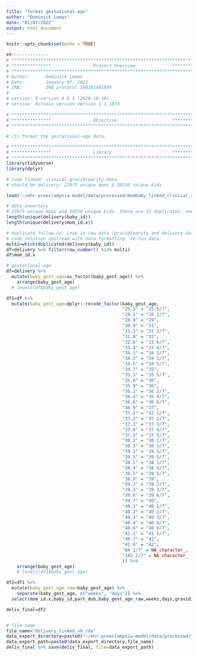 ```yaml
---
title: "format gestational-age"
author: "Dominick Lemas"
date: "01/07/2022"
output: html_document
---
```


```r
knitr::opts_chunk$set(echo = TRUE)
```

```r
##-------------- 
# **************************************************************************** #
# ***************                Project Overview              *************** #
# **************************************************************************** #
# Author:      Dominick Lemas
# Date:        January 07, 2022
# IRB:         IRB protocol IRB201601899  
#
# version: R version 4.0.3 (2020-10-10)
# version: Rstudio version Version 1.3.1073  

# **************************************************************************** #
# ***************                Objective                     *************** #
# **************************************************************************** #

# (1) format the gestational-age data.
```

```r
# **************************************************************************** #
# ***************                Library                       *************** #
# **************************************************************************** #
library(tidyverse)
library(dplyr)
```


```r

# load linked: clinical-gravid/parity data
# should be delivery: 22075 unique moms & 28530 unique kids

load("~/ehr-preeclampsia-model/data/processed/mombaby_linked_clinical.rda")

# data inventory
# 22075 unique moms and 28530 unique kids. there are 15 duplicates. need to follow-up
length(unique(delivery$baby_id))
length(unique(delivery$mom_id.x))

# duplicate follow-up. Look in raw data (gravid/parity and delivery data to untangle issues)
# code solution upstream with data formatting. re-run data. 
multi=which(duplicated(delivery$baby_id))
df=delivery %>% filter(row_number() %in% multi)
df$mom_id.x

```

```r
# gestational-age
df=delivery %>%
  mutate(baby_gest_age=as_factor(baby_gest_age)) %>%
    arrange(baby_gest_age)
  # levels(df$baby_gest_age)

df1=df %>%
  mutate(baby_gest_age=dplyr::recode_factor(baby_gest_age, 
                                            "25.5" = "25 5/7",
                                            "28.2" = "28 2/7",
                                            "28.9" = "29",
                                            "30.9" = "31",
                                            "31.3" = "31 3/7",
                                            "31.8" = "32",
                                            "32.6" = "32 6/7",
                                            "33.4" = "33 4/7",
                                            "34.1" = "34 1/7",
                                            "34.2" = "34 2/7",
                                            "34.5" = "34 5/7",
                                            "34.7" = "35",
                                            "35.5" = "35 5/7",
                                            "35.8" = "36",
                                            "35.9" = "36",
                                            "36.2" = "36 2/7",
                                            "36.4" = "36 4/7",
                                            "36.6" = "36 6/7",
                                            "36.9" = "37",
                                            "37.1" = "37 1/7",
                                            "37.2" = "37 2/7",
                                            "37.3" = "37 3/7",
                                            "37.4" = "37 4/7",
                                            "37.5" = "37 5/7",
                                            "38.2" = "38 2/7",
                                            "38.3" = "38 3/7",
                                            "39.1" = "39 1/7",
                                            "39.5" = "39 5/7",
                                            "38.1" = "38 1/7",
                                            "38.4" = "38 4/7",
                                            "38.5" = "38 5/7",
                                            "38.9" = "39",
                                            "39.2" = "39 2/7",
                                            "39.3" = "39 3/7",
                                            "39.6" = "39 6/7",
                                            "39.7" = "40",
                                            "40.1" = "40 1/7",
                                            "40.2" = "40 2/7",
                                            "40.3" = "40 3/7",
                                            "40.4" = "40 4/7",
                                            "40.6" = "40 6/7",
                                            "41.1" = "41 1/7",
                                            "40.7" = "41",
                                            "41.8" = "42",
                                            "84 1/7" = NA_character_,
                                            "102 2/7" = NA_character_
                                            )) %>%
    arrange(baby_gest_age)
    # levels(df1$baby_gest_age)
```

```r


df2=df1 %>%
  mutate(baby_gest_age_raw=baby_gest_age) %>%
    separate(baby_gest_age, c("weeks", "days")) %>%
  select(mom_id.x,baby_id,part_dob,baby_gest_age_raw,weeks,days,gravidity,parity,everything())

deliv_final=df2


# file name
file_name="delivery_linked_v0.rda"
data_export_directory=paste0("~/ehr-preeclampsia-model/data/processed/") 
data_export_path=paste0(data_export_directory,file_name)
deliv_final %>% save(deliv_final, file=data_export_path)

```


